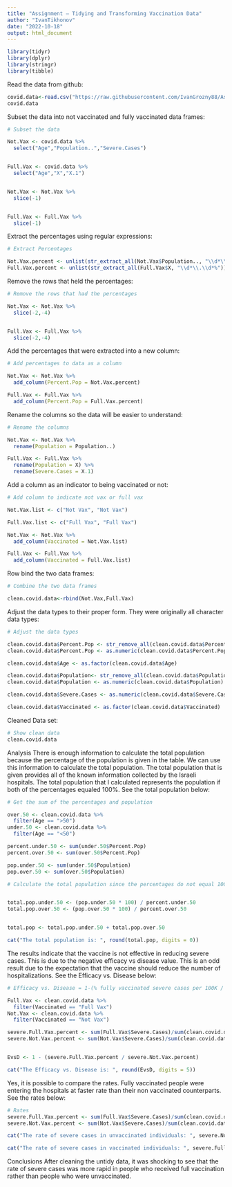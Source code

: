 ---
title: "Assignment – Tidying and Transforming Vaccination Data"
author: "IvanTikhonov"
date: "2022-10-18"
output: html_document
---
```{r}
library(tidyr)
library(dplyr)
library(stringr)
library(tibble)
```

Read the data from github:

```{r}
covid.data<-read.csv("https://raw.githubusercontent.com/IvanGrozny88/Assignment-Tidying-and-Transforming-Vaccination-Data/main/israeli_vaccination_data_analysis_start.csv")
covid.data
```

Subset the data into not vaccinated and fully vaccinated data frames:

```{r}
# Subset the data

Not.Vax <- covid.data %>%
  select("Age","Population..","Severe.Cases")


Full.Vax <- covid.data %>%
  select("Age","X","X.1")


Not.Vax <- Not.Vax %>%
  slice(-1)


Full.Vax <- Full.Vax %>%
  slice(-1)
```

Extract the percentages using regular expressions:

```{r}
# Extract Percentages

Not.Vax.percent <- unlist(str_extract_all(Not.Vax$Population.., "\\d*\\.\\d*%"))
Full.Vax.percent <- unlist(str_extract_all(Full.Vax$X, "\\d*\\.\\d*%"))
```


Remove the rows that held the percentages:
```{r}
# Remove the rows that had the percentages

Not.Vax <- Not.Vax %>%
  slice(-2,-4)


Full.Vax <- Full.Vax %>%
  slice(-2,-4)
```
Add the percentages that were extracted into a new column:

```{r}
# Add percentages to data as a column

Not.Vax <- Not.Vax %>%
  add_column(Percent.Pop = Not.Vax.percent)

Full.Vax <- Full.Vax %>%
  add_column(Percent.Pop = Full.Vax.percent)
```

Rename the columns so the data will be easier to understand:

```{r}
# Rename the columns

Not.Vax <- Not.Vax %>%
  rename(Population = Population..)

Full.Vax <- Full.Vax %>%
  rename(Population = X) %>%
  rename(Severe.Cases = X.1)
```
Add a column as an indicator to being vaccinated or not:

```{r}
# Add column to indicate not vax or full vax

Not.Vax.list <- c("Not Vax", "Not Vax")

Full.Vax.list <- c("Full Vax", "Full Vax")

Not.Vax <- Not.Vax %>%
  add_column(Vaccinated = Not.Vax.list)

Full.Vax <- Full.Vax %>%
  add_column(Vaccinated = Full.Vax.list)
```
Row bind the two data frames:
```{r}
# Combine the two data frames

clean.covid.data<-rbind(Not.Vax,Full.Vax)
```
Adjust the data types to their proper form. They were originally all character data types:
```{r}
# Adjust the data types

clean.covid.data$Percent.Pop <- str_remove_all(clean.covid.data$Percent.Pop, "%")
clean.covid.data$Percent.Pop <- as.numeric(clean.covid.data$Percent.Pop)

clean.covid.data$Age <- as.factor(clean.covid.data$Age)

clean.covid.data$Population<- str_remove_all(clean.covid.data$Population, ",")
clean.covid.data$Population <- as.numeric(clean.covid.data$Population)

clean.covid.data$Severe.Cases <- as.numeric(clean.covid.data$Severe.Cases)

clean.covid.data$Vaccinated <- as.factor(clean.covid.data$Vaccinated)
```

Cleaned Data set:

```{r}
# Show clean data
clean.covid.data
```
Analysis
There is enough information to calculate the total population because the percentage of the population is given in the table. We can use this information to calculate the total population. The total population that is given provides all of the known information collected by the Israeli hospitals. The total population that I calculated represents the population if both of the percentages equaled 100%. See the total population below:

```{r}
# Get the sum of the percentages and population

over.50 <- clean.covid.data %>%
  filter(Age == ">50")
under.50 <- clean.covid.data %>%
  filter(Age == "<50")

percent.under.50 <- sum(under.50$Percent.Pop)
percent.over.50 <- sum(over.50$Percent.Pop)

pop.under.50 <- sum(under.50$Population)
pop.over.50 <- sum(over.50$Population)

# Calculate the total population since the percentages do not equal 100% with the current numbers


total.pop.under.50 <- (pop.under.50 * 100) / percent.under.50
total.pop.over.50 <- (pop.over.50 * 100) / percent.over.50


total.pop <- total.pop.under.50 + total.pop.over.50

cat("The total population is: ", round(total.pop, digits = 0))
```
The results indicate that the vaccine is not effective in reducing severe cases. This is due to the negative efficacy vs disease value. This is an odd result due to the expectation that the vaccine should reduce the number of hospitalizations. See the Efficacy vs. Disease below:

```{r}
# Efficacy vs. Disease = 1-(% fully vaccinated severe cases per 100K / % not vaxed severe cases per 100K)

Full.Vax <- clean.covid.data %>%
  filter(Vaccinated == "Full Vax")
Not.Vax <- clean.covid.data %>%
  filter(Vaccinated == "Not Vax")

severe.Full.Vax.percent <- sum(Full.Vax$Severe.Cases)/sum(clean.covid.data$Severe.Cases)
severe.Not.Vax.percent <- sum(Not.Vax$Severe.Cases)/sum(clean.covid.data$Severe.Cases)


EvsD <- 1 - (severe.Full.Vax.percent / severe.Not.Vax.percent)

cat("The Efficacy vs. Disease is: ", round(EvsD, digits = 5))
```
Yes, it is possible to compare the rates. Fully vaccinated people were entering the hospitals at faster rate than their non vaccinated counterparts. See the rates below:
```{r}
# Rates
severe.Full.Vax.percent <- sum(Full.Vax$Severe.Cases)/sum(clean.covid.data$Severe.Cases)
severe.Not.Vax.percent <- sum(Not.Vax$Severe.Cases)/sum(clean.covid.data$Severe.Cases)

cat("The rate of severe cases in unvaccinated individuals: ", severe.Not.Vax.percent)
```

```{r}
cat("The rate of severe cases in vaccinated individuals: ", severe.Full.Vax.percent)
```
Conclusions
After cleaning the untidy data, it was shocking to see that the rate of severe cases was more rapid in people who received full vaccination rather than people who were unvaccinated.
